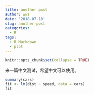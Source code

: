 ```yaml
---
title: another post
author: wwz
date: '2018-07-18'
slug: another-post
categories:
  - R
tags:
  - R Markdown
  - plot
---
```



```r
knitr::opts_chunk$set(collapse = TRUE)
```

来一篇中文测试，希望中文可以使用。

```r
summary(cars)
fit <- lm(dist ~ speed, data = cars)
fit
```